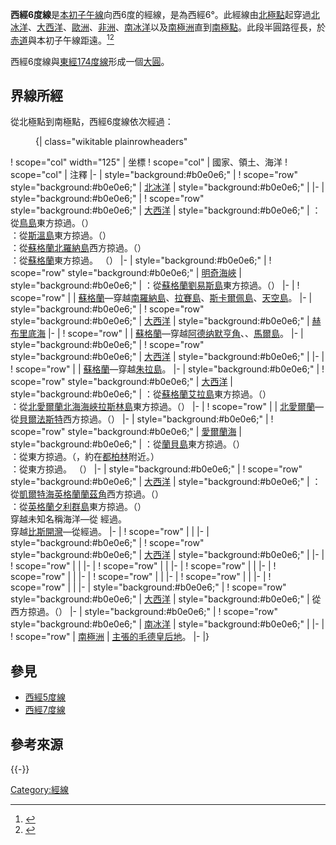 {{NoteTA
|G1=地名
|G2=Toponym
|G3=UK Places
}}
{{Location map-line|lon=-6}}
{{kml}}
'''西經6度線'''是[[本初子午線|本初子午線]]向西6度的經線，是為西經6°。此經線由[[北極點|北極點]]起穿過[[北冰洋|北冰洋]]、[[大西洋|大西洋]]、[[歐洲|歐洲]]、[[非洲|非洲]]、[[南冰洋|南冰洋]]以及[[南極洲|南極洲]]直到[[南極點|南極點]]。此段半圓路徑長{{convert|20003932|km}}，於[[赤道|赤道]]與本初子午線距{{convert|668|km}}遠。<ref name="noaa">{{cite web | language =en | url =http://www.ngs.noaa.gov/PUBS_LIB/inverse.pdf | title =Direct and Inverse Solutions of Geodesics on the Ellipsoid with application of nested equation | author =T. Vincenty | date =1975-04 | accessdate =2017-05-17 | archive-date =2013-01-28 | archive-url =https://www.webcitation.org/6DzvSBPa5?url=http://www.ngs.noaa.gov/PUBS_LIB/inverse.pdf | dead-url =no }}</ref><ref name="latlon">{{cite web
 | language = en
 | url = http://www.movable-type.co.uk/scripts/latlong-vincenty.html
 | title = Vincenty formula for distance between two Latitude/Longitude points
 | website = Movable type scripts
 | accessdate = 2017-05-17
 | archive-date = 2013-01-28
 | archive-url = https://www.webcitation.org/6DzvScM3g?url=http://www.movable-type.co.uk/scripts/latlong-vincenty.html
 | dead-url = yes
 }}</ref>

西經6度線與[[東經174度線|東經174度線]]形成一個[[大圓|大圓]]。

==界線所經==
從北極點到南極點，西經6度線依次經過：

:{| class="wikitable plainrowheaders"
! scope="col" width="125" | 坐標
! scope="col" | 國家、領土、海洋
! scope="col" | 注釋
|-
| style="background:#b0e0e6;" | {{Coord|90|0|N|6|0|W|type:waterbody|name=Arctic Ocean}}
! scope="row" style="background:#b0e0e6;" | [[北冰洋|北冰洋]]
| style="background:#b0e0e6;" |
|-
| style="background:#b0e0e6;" | {{Coord|81|58|N|6|0|W|type:waterbody|name=Atlantic Ocean}}
! scope="row" style="background:#b0e0e6;" | [[大西洋|大西洋]]
| style="background:#b0e0e6;" | {{FRO}}：從[[鳥島_(法羅群島)|鳥島]]東方掠過。（{{Coord|62|20|N|6|15|W|type:isle|name=Fugloy}}）<br/>{{FRO}}：從[[斯溫島|斯溫島]]東方掠過。（{{Coord|62|17|N|6|17|W|type:isle|name=Svínoy}}）<br/> {{UK}}：從[[蘇格蘭|蘇格蘭]][[北羅納島|北羅納島]]西方掠過。（{{Coord|59|7|N|5|50|W|type:isle|name=North Rona}}） <br/> {{UK}}：從[[蘇格蘭|蘇格蘭]]{{le|蘇拉巖|Sula Sgeir}}東方掠過。 （{{Coord|59|6|N|6|9|W|type:isle|name=Sula Sgeir}}）
|-
| style="background:#b0e0e6;" | {{Coord|58|32|N|6|0|W|type:waterbody|name=The Minch}}
! scope="row" style="background:#b0e0e6;" | [[明奇海峽|明奇海峽]]
| style="background:#b0e0e6;" | {{UK}}：從[[蘇格蘭|蘇格蘭]][[劉易斯島|劉易斯島]]東方掠過。（{{Coord|58|15|N|6|8|W|type:isle|name=Lewis}}）
|-
| {{Coord|57|33|N|6|0|W|type:country|name=United Kingdom}}
! scope="row" | {{UK}}
| [[蘇格蘭|蘇格蘭]]—穿越[[南羅納島|南羅納島]]、[[拉賽島|拉賽島]]、[[斯卡爾佩島_(內赫布里底群島)|斯卡爾佩島]]、[[天空島|天空島]]。
|-
| style="background:#b0e0e6;" | {{Coord|57|1|N|6|0|W|type:waterbody|name=Atlantic Ocean}}
! scope="row" style="background:#b0e0e6;" | [[大西洋|大西洋]]
| style="background:#b0e0e6;" | [[赫布里底海|赫布里底海]]
|-
| {{Coord|56|46|N|6|0|W|type:country|name=United Kingdom}}
! scope="row" | {{UK}}
| [[蘇格蘭|蘇格蘭]]—穿越[[阿德纳默亨角|阿德纳默亨角]]、{{le|莫爾維恩|Morvern}}、[[馬爾島|馬爾島]]。
|-
| style="background:#b0e0e6;" | {{Coord|56|19|N|6|0|W|type:waterbody|name=Atlantic Ocean}}
! scope="row" style="background:#b0e0e6;" | [[大西洋|大西洋]]
| style="background:#b0e0e6;" | {{le|洛恩灣|Firth of Lorn}}
|-
| {{Coord|55|59|N|6|0|W|type:country|name=United Kingdom}}
! scope="row" | {{UK}}
| [[蘇格蘭|蘇格蘭]]—穿越[[朱拉島|朱拉島]]。
|-
| style="background:#b0e0e6;" | {{Coord|55|48|N|6|0|W|type:waterbody|name=Atlantic Ocean}}
! scope="row" style="background:#b0e0e6;" | [[大西洋|大西洋]]
| style="background:#b0e0e6;" | {{UK}}：從[[蘇格蘭|蘇格蘭]]{{le|侏羅海峽|Sound of Jura}}[[艾拉島|艾拉島]]東方掠過。（{{Coord|55|41|N|6|2|W|type:isle|name=Islay}}）<br/> {{UK}}：從[[北愛爾蘭|北愛爾蘭]][[北海海峽|北海海峽]][[拉斯林島|拉斯林島]]東方掠過。（{{Coord|55|18|N|6|10|W|type:isle|name=Rathlin Island}}）
|-
| {{Coord|55|3|N|6|0|W|type:country|name=United Kingdom}}
! scope="row" | {{UK}}
| [[北愛爾蘭|北愛爾蘭]]—從[[貝爾法斯特|貝爾法斯特]]西方掠過。（{{Coord|54|36|N|5|56|W|type:city|name=Belfast}}）
|-
| style="background:#b0e0e6;" | {{Coord|54|3|N|6|0|W|type:waterbody|name=Irish Sea}}
! scope="row" style="background:#b0e0e6;" | [[愛爾蘭海|愛爾蘭海]]
| style="background:#b0e0e6;" | {{IRL}}：從[[蘭貝島|蘭貝島]]東方掠過。（{{Coord|53|29|N|6|0|W|type:isle|name=Lambay Island}}）<br/> {{IRL}}：從{{le|霍斯角|Howth Head}}東方掠過。（{{Coord|53|23|N|6|3|W|type:landmark|name=Howth Head}}，約在[[都柏林|都柏林]]附近。）<br/>{{IRL}}：從{{le|威克洛角|Wicklow Head}}東方掠過。 （{{Coord|52|58|N|6|0|W|type:landmark|name=Wicklow Head}}）
|-
| style="background:#b0e0e6;" | {{Coord|51|56|N|6|0|W|type:waterbody|name=Atlantic Ocean}}
! scope="row" style="background:#b0e0e6;" | [[大西洋|大西洋]]
| style="background:#b0e0e6;" | {{UK}}：從[[凱爾特海|凱爾特海]][[英格蘭|英格蘭]][[蘭茲角|蘭茲角]]西方掠過。（{{Coord|50|4|N|5|43|W|type:landmark|name=Land's End}}）<br/> {{UK}}：從[[英格蘭|英格蘭]][[夕利群島|夕利群島]]東方掠過。（{{Coord|49|57|N|6|16|W|type:isle|name=Isles of Scilly}}）<br/> 穿越未知名稱海洋—從 {{Coord|46|42|N|6|0|W|type:waterbody}}經過。<br/> 穿越[[比斯開灣|比斯開灣]]—從{{Coord|45|59|N|6|0|W|type:waterbody|name=Bay of Biscay}}經過。
|-
| {{Coord|43|35|N|6|0|W|type:country|name=Spain}}
! scope="row" | {{ESP}}
|
|-
| style="background:#b0e0e6;" | {{Coord|36|11|N|6|0|W|type:waterbody|name=Atlantic Ocean}}
! scope="row" style="background:#b0e0e6;" | [[大西洋|大西洋]]
| style="background:#b0e0e6;" |
|-
| {{Coord|35|34|N|6|0|W|type:country|name=Morocco}}
! scope="row" | {{MAR}}
|
|-
| {{Coord|29|45|N|6|0|W|type:country|name=Algeria}}
! scope="row" | {{DZA}}
|
|-
| {{Coord|25|44|N|6|0|W|type:country|name=Mauritania}}
! scope="row" | {{MRT}}
|
|-
| {{Coord|25|0|N|6|0|W|type:country|name=Mali}}
! scope="row" | {{MLI}}
|
|-
| {{Coord|20|5|N|6|0|W|type:country|name=Mauritania}}
! scope="row" | {{MRT}}
|
|-
| {{Coord|15|30|N|6|0|W|type:country|name=Mali}}
! scope="row" | {{MLI}}
|
|-
| {{Coord|10|13|N|6|0|W|type:country|name=Côte d'Ivoire}}
! scope="row" | {{CIV}}
|
|-
| style="background:#b0e0e6;" | {{Coord|4|58|N|6|0|W|type:waterbody|name=Atlantic Ocean}}
! scope="row" style="background:#b0e0e6;" | [[大西洋|大西洋]]
| style="background:#b0e0e6;" | 從{{SHN}}西方掠過。（{{Coord|15|59|S|5|47|W|type:isle|name=St. Helena}}）
|-
| style="background:#b0e0e6;" | {{Coord|60|0|S|6|0|W|type:waterbody|name=Southern Ocean}}
! scope="row" style="background:#b0e0e6;" | [[南冰洋|南冰洋]]
| style="background:#b0e0e6;" |
|-
| {{Coord|70|24|S|6|0|W|type:country|name=Antarctica}}
! scope="row" | [[南極洲|南極洲]]
| {{NOR}}[[南極領地|主張的]][[毛德皇后地|毛德皇后地]]。
|-
|}

==參見==
*[[西經5度線|西經5度線]]
*[[西經7度線|西經7度線]]

==參考來源==
{{reflist}}

{{-}}
{{geographical coordinates|state=collapsed}}

[[Category:經線|Category:經線]]
